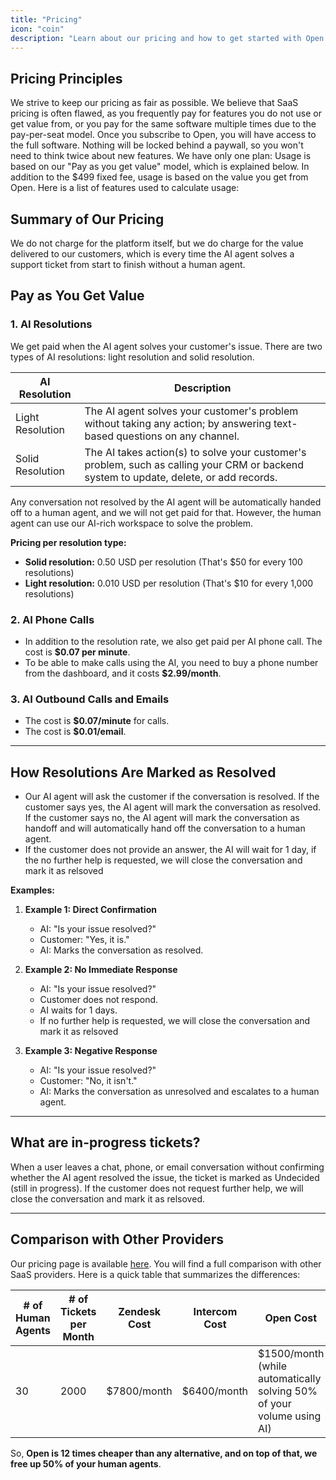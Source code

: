```yaml
---
title: "Pricing"
icon: "coin"
description: "Learn about our pricing and how to get started with Open."
---
```


## Pricing Principles

<AccordionGroup>
  <Accordion title="Our pricing is fair">
We strive to keep our pricing as fair as possible. We believe that SaaS pricing is often flawed, as you frequently pay for features you do not use or get value from, or you pay for the same software multiple times due to the pay-per-seat model.
  </Accordion>
  <Accordion title="You get the full software">
Once you subscribe to Open, you will have access to the full software. Nothing will be locked behind a paywall, so you won't need to think twice about new features.
  </Accordion>
  <Accordion title="Only one plan">
    We have only one plan: Usage is based on our "Pay as you get value" model, which is explained below.
  </Accordion>  
  <Accordion title="Pay as you get value">
    In addition to the $499 fixed fee, usage is based on the value you get from Open. Here is a list of features used to calculate usage:
  </Accordion>
</AccordionGroup>

## Summary of Our Pricing

We do not charge for the platform itself, but we do charge for the value delivered to our customers, which is every time the AI agent solves a support ticket from start to finish without a human agent.

## Pay as You Get Value

### 1. AI Resolutions

We get paid when the AI agent solves your customer's issue. There are two types of AI resolutions: light resolution and solid resolution.

| AI Resolution     | Description                                                                                           |
| ----------------- | ----------------------------------------------------------------------------------------------------- |
| Light Resolution  | The AI agent solves your customer's problem without taking any action; by answering text-based questions on any channel. |
| Solid Resolution  | The AI takes action(s) to solve your customer's problem, such as calling your CRM or backend system to update, delete, or add records.       |

Any conversation not resolved by the AI agent will be automatically handed off to a human agent, and we will not get paid for that. However, the human agent can use our AI-rich workspace to solve the problem.

**Pricing per resolution type:**

- **Solid resolution:** 0.50 USD per resolution (That's $50 for every 100 resolutions)
- **Light resolution:** 0.010 USD per resolution (That's $10 for every 1,000 resolutions)

### 2. AI Phone Calls

- In addition to the resolution rate, we also get paid per AI phone call. The cost is **$0.07 per minute**.
- To be able to make calls using the AI, you need to buy a phone number from the dashboard, and it costs **$2.99/month**.

### 3. AI Outbound Calls and Emails

- The cost is **$0.07/minute** for calls.
- The cost is **$0.01/email**.

---- 

## How Resolutions Are Marked as Resolved

- Our AI agent will ask the customer if the conversation is resolved. If the customer says yes, the AI agent will mark the conversation as resolved. If the customer says no, the AI agent will mark the conversation as handoff and will automatically hand off the conversation to a human agent.
- If the customer does not provide an answer, the AI will wait for 1 day, if the no further help is requested, we will close the conversation and mark it as relsoved

**Examples:**

1. **Example 1: Direct Confirmation**
   - AI: "Is your issue resolved?"
   - Customer: "Yes, it is."
   - AI: Marks the conversation as resolved.

2. **Example 2: No Immediate Response**
   - AI: "Is your issue resolved?"
   - Customer does not respond.
   - AI waits for 1 days.
   - If no further help is requested, we will close the conversation and mark it as relsoved

3. **Example 3: Negative Response**
   - AI: "Is your issue resolved?"
   - Customer: "No, it isn't."
   - AI: Marks the conversation as unresolved and escalates to a human agent.

-------

## What are in-progress tickets?

When a user leaves a chat, phone, or email conversation without confirming whether the AI agent resolved the issue, the ticket is marked as Undecided (still in progress).  If the customer does not request further help, we will close the conversation and mark it as relsoved.


------

## Comparison with Other Providers

Our pricing page is available [here](https://open.cx/pricing). You will find a full comparison with other SaaS providers. Here is a quick table that summarizes the differences:

| # of Human Agents | # of Tickets per Month | Zendesk Cost | Intercom Cost | Open Cost |
| ----------------- | ---------------------- | ------------ | ------------- | --------- |
| 30                | 2000                   | $7800/month  | $6400/month   | $1500/month (while automatically solving 50% of your volume using AI) |

So, **Open is 12 times cheaper than any alternative, and on top of that, we free up 50% of your human agents**.